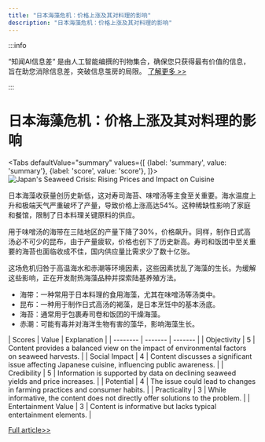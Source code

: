 ```yaml
---
title: "日本海藻危机：价格上涨及其对料理的影响"
description: "日本海藻危机：价格上涨及其对料理的影响"
---
```



:::info

“知闻AI信息差“ 是由人工智能编撰的刊物集合，确保您只获得最有价值的信息，旨在助您消除信息差，突破信息茧房的局限。  [了解更多 >>](/)

:::

# 日本海藻危机：价格上涨及其对料理的影响


<Tabs
	defaultValue="summary"
	values={[
	{label: 'summary', value: 'summary'},
	{label: 'score', value: 'score'},
]}>
<TabItem value="summary">
<img
  src="https://image.informedainews.com/2024/06/Foo-iwi-1717900613-0.jpg"
  alt="Japan's Seaweed Crisis: Rising Prices and Impact on Cuisine"
/>



日本海藻收获量创历史新低，这对寿司海苔、味噌汤等主食至关重要。海水温度上升和极端天气严重破坏了产量，导致价格上涨高达54%。这种稀缺性影响了家庭和餐馆，限制了日本料理关键原料的供应。

用于味噌汤的海带在三陆地区的产量下降了30%，价格飙升。同样，制作日式高汤必不可少的昆布，由于产量疲软，价格也创下了历史新高。寿司和饭团中至关重要的海苔也面临收成不佳，国内供应量比需求少了数十亿张。

这场危机归咎于高温海水和赤潮等环境因素，这些因素扰乱了海藻的生长。为缓解这些影响，正在开发耐热海藻品种并探索陆基养殖方法。

* 海带：一种常用于日本料理的食用海藻，尤其在味噌汤等汤类中。
* 昆布：一种用于制作日式高汤的褐藻，是日本烹饪中的基本汤底。
* 海苔：通常用于包裹寿司卷和饭团的干燥海藻。
* 赤潮：可能有毒并对海洋生物有害的藻华，影响海藻生长。
</TabItem>
<TabItem value="score">
	| Scores     | Value   | Explanation |
	| -------- | ------- | ------- |
	| Objectivity  | 5    | Content provides a balanced view on the impact of environmental factors on seaweed harvests.    |
	| Social Impact | 4     | Content discusses a significant issue affecting Japanese cuisine, influencing public awareness.    |
	| Credibility    | 5    | Information is supported by data on declining seaweed yields and price increases.    |
	| Potential    | 4    | The issue could lead to changes in farming practices and consumer habits.    |
	| Practicality    | 3    | While informative, the content does not directly offer solutions to the problem.    |
	| Entertainment Value    | 3    | Content is informative but lacks typical entertainment elements.    |
</TabItem>
</Tabs>

[Full article>>](https://asia.nikkei.com/Business/Food-Beverage/Japan-s-poor-seaweed-harvest-drives-up-prices-hits-restaurants)

